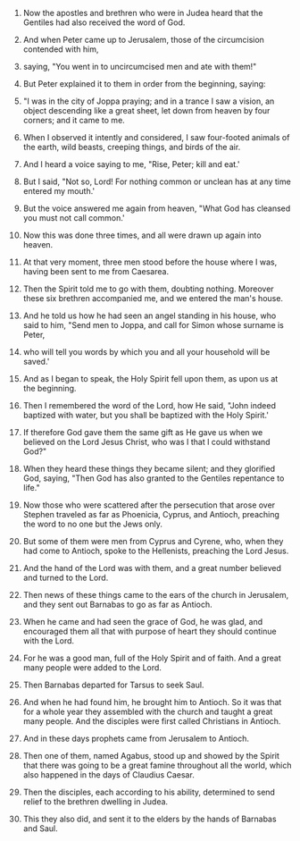
1. Now the apostles and brethren who were in Judea heard that the Gentiles had also received the word of God.

2. And when Peter came up to Jerusalem, those of the circumcision contended with him,

3. saying, "You went in to uncircumcised men and ate with them!"

4. But Peter explained it to them in order from the beginning, saying:

5. "I was in the city of Joppa praying; and in a trance I saw a vision, an object descending like a great sheet, let down from heaven by four corners; and it came to me.

6. When I observed it intently and considered, I saw four-footed animals of the earth, wild beasts, creeping things, and birds of the air.

7. And I heard a voice saying to me, "Rise, Peter; kill and eat.'

8. But I said, "Not so, Lord! For nothing common or unclean has at any time entered my mouth.'

9. But the voice answered me again from heaven, "What God has cleansed you must not call common.'

10. Now this was done three times, and all were drawn up again into heaven.

11. At that very moment, three men stood before the house where I was, having been sent to me from Caesarea.

12. Then the Spirit told me to go with them, doubting nothing. Moreover these six brethren accompanied me, and we entered the man's house.

13. And he told us how he had seen an angel standing in his house, who said to him, "Send men to Joppa, and call for Simon whose surname is Peter,

14. who will tell you words by which you and all your household will be saved.'

15. And as I began to speak, the Holy Spirit fell upon them, as upon us at the beginning.

16. Then I remembered the word of the Lord, how He said, "John indeed baptized with water, but you shall be baptized with the Holy Spirit.'

17. If therefore God gave them the same gift as He gave us when we believed on the Lord Jesus Christ, who was I that I could withstand God?"

18. When they heard these things they became silent; and they glorified God, saying, "Then God has also granted to the Gentiles repentance to life."

19. Now those who were scattered after the persecution that arose over Stephen traveled as far as Phoenicia, Cyprus, and Antioch, preaching the word to no one but the Jews only.

20. But some of them were men from Cyprus and Cyrene, who, when they had come to Antioch, spoke to the Hellenists, preaching the Lord Jesus.

21. And the hand of the Lord was with them, and a great number believed and turned to the Lord.

22. Then news of these things came to the ears of the church in Jerusalem, and they sent out Barnabas to go as far as Antioch.

23. When he came and had seen the grace of God, he was glad, and encouraged them all that with purpose of heart they should continue with the Lord.

24. For he was a good man, full of the Holy Spirit and of faith. And a great many people were added to the Lord.

25. Then Barnabas departed for Tarsus to seek Saul.

26. And when he had found him, he brought him to Antioch. So it was that for a whole year they assembled with the church and taught a great many people. And the disciples were first called Christians in Antioch.

27. And in these days prophets came from Jerusalem to Antioch.

28. Then one of them, named Agabus, stood up and showed by the Spirit that there was going to be a great famine throughout all the world, which also happened in the days of Claudius Caesar.

29. Then the disciples, each according to his ability, determined to send relief to the brethren dwelling in Judea.

30. This they also did, and sent it to the elders by the hands of Barnabas and Saul.


